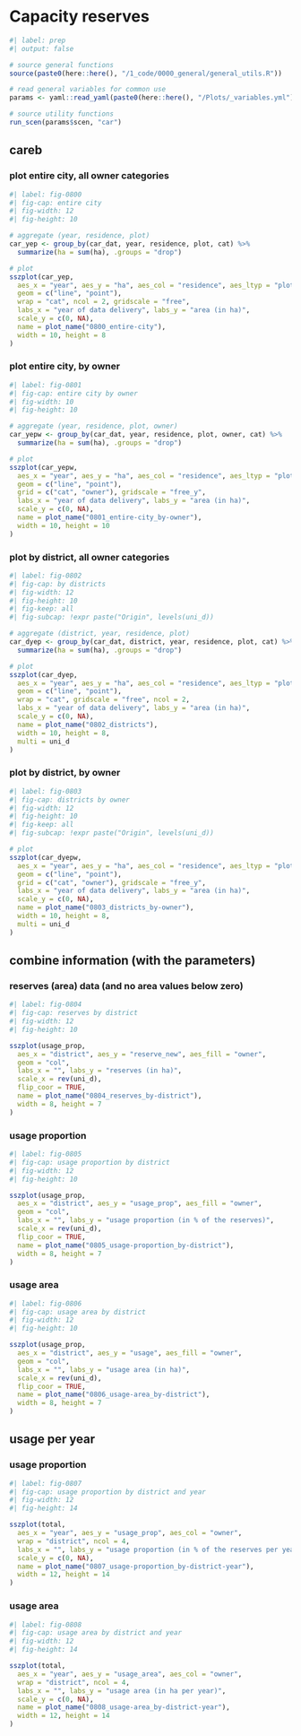 
# Capacity reserves

```r
#| label: prep
#| output: false

# source general functions
source(paste0(here::here(), "/1_code/0000_general/general_utils.R"))

# read general variables for common use
params <- yaml::read_yaml(paste0(here::here(), "/Plots/_variables.yml"))

# source utility functions
run_scen(params$scen, "car")

```

## careb

### plot entire city, all owner categories

```r
#| label: fig-0800
#| fig-cap: entire city
#| fig-width: 12
#| fig-height: 10

# aggregate (year, residence, plot)
car_yep <- group_by(car_dat, year, residence, plot, cat) %>%
  summarize(ha = sum(ha), .groups = "drop")

# plot
sszplot(car_yep,
  aes_x = "year", aes_y = "ha", aes_col = "residence", aes_ltyp = "plot",
  geom = c("line", "point"),
  wrap = "cat", ncol = 2, gridscale = "free",
  labs_x = "year of data delivery", labs_y = "area (in ha)",
  scale_y = c(0, NA),
  name = plot_name("0800_entire-city"),
  width = 10, height = 8
)
```

### plot entire city, by owner

```r
#| label: fig-0801
#| fig-cap: entire city by owner
#| fig-width: 10
#| fig-height: 10

# aggregate (year, residence, plot, owner)
car_yepw <- group_by(car_dat, year, residence, plot, owner, cat) %>%
  summarize(ha = sum(ha), .groups = "drop")

# plot
sszplot(car_yepw,
  aes_x = "year", aes_y = "ha", aes_col = "residence", aes_ltyp = "plot",
  geom = c("line", "point"),
  grid = c("cat", "owner"), gridscale = "free_y",
  labs_x = "year of data delivery", labs_y = "area (in ha)",
  scale_y = c(0, NA),
  name = plot_name("0801_entire-city_by-owner"),
  width = 10, height = 10
)
```

### plot by district, all owner categories

```r
#| label: fig-0802
#| fig-cap: by districts
#| fig-width: 12
#| fig-height: 10
#| fig-keep: all
#| fig-subcap: !expr paste("Origin", levels(uni_d))

# aggregate (district, year, residence, plot)
car_dyep <- group_by(car_dat, district, year, residence, plot, cat) %>%
  summarize(ha = sum(ha), .groups = "drop")

# plot
sszplot(car_dyep,
  aes_x = "year", aes_y = "ha", aes_col = "residence", aes_ltyp = "plot",
  geom = c("line", "point"),
  wrap = "cat", gridscale = "free", ncol = 2,
  labs_x = "year of data delivery", labs_y = "area (in ha)",
  scale_y = c(0, NA),
  name = plot_name("0802_districts"),
  width = 10, height = 8,
  multi = uni_d
)
```

### plot by district, by owner

```r
#| label: fig-0803
#| fig-cap: districts by owner
#| fig-width: 12
#| fig-height: 10
#| fig-keep: all
#| fig-subcap: !expr paste("Origin", levels(uni_d))

# plot
sszplot(car_dyepw,
  aes_x = "year", aes_y = "ha", aes_col = "residence", aes_ltyp = "plot",
  geom = c("line", "point"),
  grid = c("cat", "owner"), gridscale = "free_y",
  labs_x = "year of data delivery", labs_y = "area (in ha)",
  scale_y = c(0, NA),
  name = plot_name("0803_districts_by-owner"),
  width = 10, height = 8,
  multi = uni_d
)
```

## combine information (with the parameters)
### reserves (area) data (and no area values below zero)

```r
#| label: fig-0804
#| fig-cap: reserves by district
#| fig-width: 12
#| fig-height: 10

sszplot(usage_prop,
  aes_x = "district", aes_y = "reserve_new", aes_fill = "owner",
  geom = "col",
  labs_x = "", labs_y = "reserves (in ha)",
  scale_x = rev(uni_d),
  flip_coor = TRUE,
  name = plot_name("0804_reserves_by-district"),
  width = 8, height = 7
)
```

### usage proportion

```r
#| label: fig-0805
#| fig-cap: usage proportion by district
#| fig-width: 12
#| fig-height: 10

sszplot(usage_prop,
  aes_x = "district", aes_y = "usage_prop", aes_fill = "owner",
  geom = "col",
  labs_x = "", labs_y = "usage proportion (in % of the reserves)",
  scale_x = rev(uni_d),
  flip_coor = TRUE,
  name = plot_name("0805_usage-proportion_by-district"),
  width = 8, height = 7
)
```

### usage area

```r
#| label: fig-0806
#| fig-cap: usage area by district
#| fig-width: 12
#| fig-height: 10

sszplot(usage_prop,
  aes_x = "district", aes_y = "usage", aes_fill = "owner",
  geom = "col",
  labs_x = "", labs_y = "usage area (in ha)",
  scale_x = rev(uni_d),
  flip_coor = TRUE,  
  name = plot_name("0806_usage-area_by-district"),
  width = 8, height = 7
)
```

## usage per year
### usage proportion

```r
#| label: fig-0807
#| fig-cap: usage proportion by district and year
#| fig-width: 12
#| fig-height: 14

sszplot(total,
  aes_x = "year", aes_y = "usage_prop", aes_col = "owner",
  wrap = "district", ncol = 4,
  labs_x = "", labs_y = "usage proportion (in % of the reserves per year)",
  scale_y = c(0, NA),
  name = plot_name("0807_usage-proportion_by-district-year"),
  width = 12, height = 14
)
```

### usage area

```r
#| label: fig-0808
#| fig-cap: usage area by district and year
#| fig-width: 12
#| fig-height: 14

sszplot(total,
  aes_x = "year", aes_y = "usage_area", aes_col = "owner",
  wrap = "district", ncol = 4,
  labs_x = "", labs_y = "usage area (in ha per year)",
  scale_y = c(0, NA),
  name = plot_name("0808_usage-area_by-district-year"),
  width = 12, height = 14
)
```
